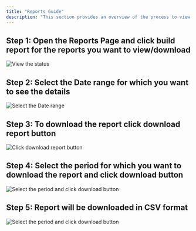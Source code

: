 ```yaml
---
title: "Reports Guide"
description: "This section provides an overview of the process to view and download reports for your Dodo Payments account."
---
```


## Step 1: Open the Reports Page and click build report for the reports you want to view/download

<Frame>
    <img src="/images/guides/reports/Report 1.webp" alt="View the status"/>
</Frame>

## Step 2: Select the Date range for which you want to see the details 

<Frame>
    <img src="/images/guides/reports/Report 2.webp" alt="Select the Date range"/>
</Frame>

## Step 3: To download the report click download report button 

<Frame>
    <img src="/images/guides/reports/Report 3.webp" alt="Click download report button"/>
</Frame>

## Step 4: Select the period for which you want to download the report and click download button 

<Frame>
    <img src="/images/guides/reports/Report 4.webp" alt="Select the period and click download button"/>
</Frame>

## Step 5: Report will be downloaded in CSV format

<Frame>
    <img src="/images/guides/reports/Report 5.webp" alt="Select the period and click download button"/>
</Frame>